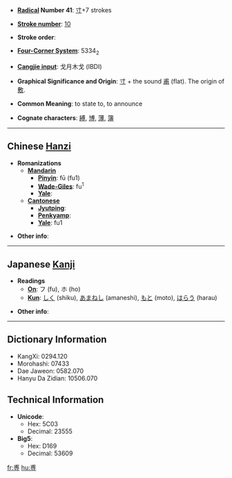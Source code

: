 * '''[[Wiktionary:Chinese radical index| Radical]] Number 41''': [[Wiktionary:Chinese radical index 寸|寸]]+7 strokes

* '''[[Wiktionary:Chinese total strokes index|Stroke number]]''': [[Wiktionary:Chinese total strokes index 10|10]]

* '''Stroke order''': 

* '''[[Wiktionary:Chinese four corner index|Four-Corner System]]''': 5334<sub>2</sub>

* '''[[Wiktionary:Chinese Cangjie index|Cangjie input]]''': 戈月木戈 (IBDI)

* '''Graphical Significance and Origin''': [[寸]] + the sound [[甫]] (flat). The origin of [[敷]].

* '''Common Meaning''': to state to, to announce

* '''Cognate characters''': [[縛]], [[博]], [[薄]], [[簿]]

----

== Chinese [[Hanzi]] ==

* '''Romanizations'''
** '''[[Mandarin]]'''
*** '''[[Pinyin]]''': fū (fu1)
*** '''[[Wade-Giles]]''': fu<sup>1</sup>
*** '''[[Yale]]''': 
** '''[[Cantonese]]'''
*** '''[[Jyutping]]''':
*** '''[[Penkyamp]]''': 
*** '''[[Yale]]''': fu1

* '''Other info''': 

----

== Japanese [[Kanji]] ==

* '''Readings'''
** '''[[On]]''': フ (fu), ホ (ho)
** '''[[Kun]]''': [[しく]] (shiku), [[あまねし]] (amaneshi), [[もと]] (moto), [[はらう]] (harau)

* '''Other info''':  

----

== Dictionary Information ==

* KangXi: 0294.120
* Morohashi: 07433
* Dae Jaweon: 0582.070
* Hanyu Da Zidian: 10506.070

== Technical Information ==

* '''Unicode''':
** Hex: 5C03
** Decimal: 23555
* '''Big5''':
** Hex: D169
** Decimal: 53609

[[fr:尃]]
[[hu:尃]]